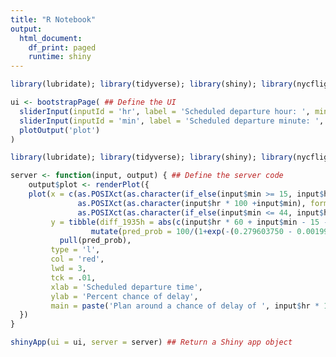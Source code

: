 ```yaml
---
title: "R Notebook"
output:
  html_document:
    df_print: paged
    runtime: shiny
---
```


```r



library(lubridate); library(tidyverse); library(shiny); library(nycflights13); library(ggthemes)

ui <- bootstrapPage( ## Define the UI
  sliderInput(inputId = 'hr', label = 'Scheduled departure hour: ', min = 0, max = 23, value = 12),
  sliderInput(inputId = 'min', label = 'Scheduled departure minute: ', min = 0, max = 59, value = 30),
  plotOutput('plot')
)

library(lubridate); library(tidyverse); library(shiny); library(nycflights13); library(ggthemes)

server <- function(input, output) { ## Define the server code
    output$plot <- renderPlot({
    plot(x = c(as.POSIXct(as.character(if_else(input$min >= 15, input$hr * 100 + input$min - 15, (input$hr - 1) * 100 + input$min + 45)), format = '%H%M'),
               as.POSIXct(as.character(input$hr * 100 +input$min), format = '%H%M'),
               as.POSIXct(as.character(if_else(input$min <= 44, input$hr * 100 + input$min + 15, (input$hr + 1) * 100 + input$min - 45)), format = '%H%M')),
         y = tibble(diff_1935h = abs(c(input$hr * 60 + input$min - 15 - 1175, input$hr * 60 + input$min - 1175, input$hr * 60 + input$min + 15 - 1175))) %>%
                  mutate(pred_prob = 100/(1+exp(-(0.279603750 - 0.001999519 * diff_1935h)))) %>%
           pull(pred_prob), 
         type = 'l',
         col = 'red',
         lwd = 3,
         tck = .01,
         xlab = 'Scheduled departure time',
         ylab = 'Percent chance of delay',
         main = paste('Plan around a chance of delay of ', input$hr * 100 + input$min))
  })
}

shinyApp(ui = ui, server = server) ## Return a Shiny app object
```
